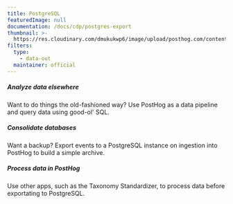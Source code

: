 ```yaml
---
title: PostgreSQL
featuredImage: null
documentation: /docs/cdp/postgres-export
thumbnail: >-
  https://res.cloudinary.com/dmukukwp6/image/upload/posthog.com/contents/cdp/thumbnails/postgresql-export.png
filters:
  type:
    - data-out
  maintainer: official
---
```


<Section
    divider={false}
    title="Export events from PostHog to a PostgreSQL instance upon ingestion, enabling SQL analysis, archiving and more."
    size="full"
    cols={3}
>
    <div>
        <h5>Analyze data elsewhere</h5>
        <p>Want to do things the old-fashioned way? Use PostHog as a data pipeline and query data using good-ol' SQL.</p>
    </div>
    <div>
        <h5>Consolidate databases</h5>
        <p>Want a backup? Export events to a PostgreSQL instance on ingestion into PostHog to build a simple archive.</p>
    </div>
    <div>
        <h5>Process data in PostHog</h5>
        <p>Use other apps, such as the Taxonomy Standardizer, to process data before exportating to PostgreSQL.</p>
    </div>
</Section>

<TutorialsSlider topic="postgres-export" />

<Documentation />
